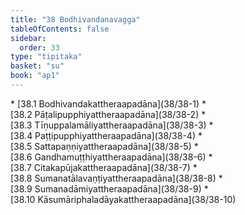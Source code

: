 ```yaml
---
title: "38 Bodhivandanavagga"
tableOfContents: false
sidebar:
  order: 33
type: "tipitaka"
basket: "su"
book: "ap1"
---
```



<DynamicBreadcrumb />



<TableOfContents book="ap1" section="38">
* [38.1 Bodhivandakattheraapadāna](38/38-1)
* [38.2 Pāṭalipupphiyattheraapadāna](38/38-2)
* [38.3 Tīṇuppalamāliyattheraapadāna](38/38-3)
* [38.4 Paṭṭipupphiyattheraapadāna](38/38-4)
* [38.5 Sattapaṇṇiyattheraapadāna](38/38-5)
* [38.6 Gandhamuṭṭhiyattheraapadāna](38/38-6)
* [38.7 Citakapūjakattheraapadāna](38/38-7)
* [38.8 Sumanatālavaṇṭiyattheraapadāna](38/38-8)
* [38.9 Sumanadāmiyattheraapadāna](38/38-9)
* [38.10 Kāsumāriphaladāyakattheraapadāna](38/38-10)
</TableOfContents>